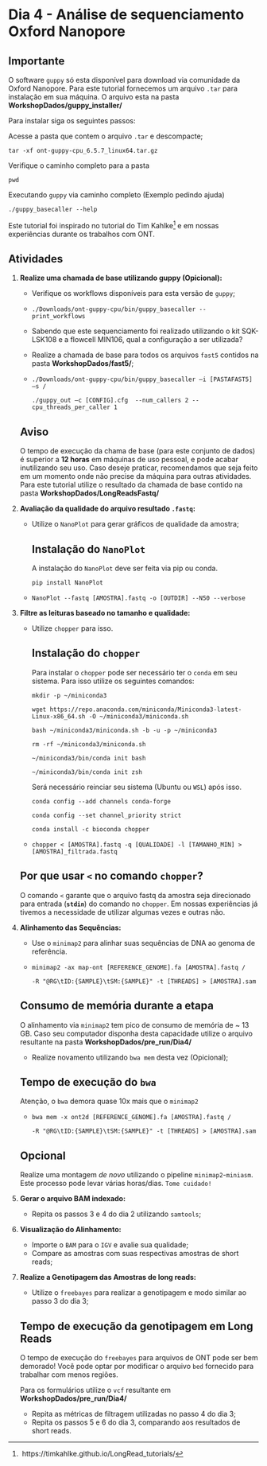 # Dia 4 - Análise de sequenciamento Oxford Nanopore {.unnumbered}

::: callout-important
## Importante

O software `guppy` só esta disponível para download via comunidade da Oxford Nanopore. Para este tutorial fornecemos um arquivo `.tar` para instalação em sua máquina. O arquivo esta na pasta **WorkshopDados/guppy_installer/**

Para instalar siga os seguintes passos:

Acesse a pasta que contem o arquivo `.tar` e descompacte;

`tar -xf ont-guppy-cpu_6.5.7_linux64.tar.gz`

Verifique o caminho completo para a pasta

`pwd`

Executando `guppy` via caminho completo (Exemplo pedindo ajuda)

`./guppy_basecaller --help`
:::

Este tutorial foi inspirado no tutorial do Tim Kahlke[^ont-1] e em nossas experiências durante os trabalhos com ONT.

[^ont-1]:  https://timkahlke.github.io/LongRead_tutorials/

## Atividades

1.  **Realize uma chamada de base utilizando guppy (Opicional):**

    -   Verifique os workflows disponíveis para esta versão de `guppy`;

    -   `./Downloads/ont-guppy-cpu/bin/guppy_basecaller --print_workflows`

    -   Sabendo que este sequenciamento foi realizado utilizando o kit SQK-LSK108 e a flowcell MIN106, qual a configuração a ser utilizada?

    -   Realize a chamada de base para todos os arquivos `fast5` contidos na pasta **WorkshopDados/fast5/**;

    -   `./Downloads/ont-guppy-cpu/bin/guppy_basecaller –i [PASTAFAST5] –s /`

        `./guppy_out –c [CONFIG].cfg  --num_callers 2 --cpu_threads_per_caller 1`

    ::: callout-warning
    ## Aviso

    O tempo de execução da chama de base (para este conjunto de dados) é superior a **12 horas** em máquinas de uso pessoal, e pode acabar inutilizando seu uso. Caso deseje praticar, recomendamos que seja feito em um momento onde não precise da máquina para outras atividades. Para este tutorial utilize o resultado da chamada de base contido na pasta **WorkshopDados/LongReadsFastq/**
    :::

2.  **Avaliação da qualidade do arquivo resultado `.fastq`:**

    -   Utilize o `NanoPlot` para gerar gráficos de qualidade da amostra;

        ::: {.callout-tip collapse="true"}
        ## Instalação do `NanoPlot`

        A instalação do `NanoPlot` deve ser feita via pip ou conda.

        `pip install NanoPlot`
        :::

    -   `NanoPlot --fastq [AMOSTRA].fastq -o [OUTDIR] --N50 --verbose`

3.  **Filtre as leituras baseado no tamanho e qualidade:**

    -   Utilize `chopper` para isso.

        ::: {.callout-tip collapse="true"}
        ## Instalação do `chopper`

        Para instalar o `chopper` pode ser necessário ter o `conda` em seu sistema. Para isso utilize os seguintes comandos:

        `mkdir -p ~/miniconda3`

        `wget https://repo.anaconda.com/miniconda/Miniconda3-latest-Linux-x86_64.sh -O ~/miniconda3/miniconda.sh`

        `bash ~/miniconda3/miniconda.sh -b -u -p ~/miniconda3`

        `rm -rf ~/miniconda3/miniconda.sh`

        `~/miniconda3/bin/conda init bash`

        `~/miniconda3/bin/conda init zsh`

        Será necessário reinciar seu sistema (Ubuntu ou `WSL`) após isso.

        `conda config --add channels conda-forge`

        `conda config --set channel_priority strict`

        `conda install -c bioconda chopper`
        :::

    -   `chopper < [AMOSTRA].fastq -q [QUALIDADE] -l [TAMANHO_MIN] > [AMOSTRA]_filtrada.fastq`

    ::: {.callout-important collapse="true"}
    ## Por que usar `<` no comando `chopper`?

    O comando `<` garante que o arquivo fastq da amostra seja direcionado para entrada (**`stdin`**) do comando no `chopper`. Em nossas experiências já tivemos a necessidade de utilizar algumas vezes e outras não.
    :::

4.  **Alinhamento das Sequências:**

    -   Use o `minimap2` para alinhar suas sequências de DNA ao genoma de referência.

    -   `minimap2 -ax map-ont [REFERENCE_GENOME].fa [AMOSTRA].fastq /`

        `-R "@RG\tID:{SAMPLE}\tSM:{SAMPLE}" -t [THREADS] > [AMOSTRA].sam`

    ::: callout-caution
    ## Consumo de memória durante a etapa

    O alinhamento via `minimap2` tem pico de consumo de memória de \~ 13 GB. Caso seu computador disponha desta capacidade utilize o arquivo resultante na pasta **WorkshopDados/pre_run/Dia4/**
    :::

    -   Realize novamento utilizando `bwa mem` desta vez (Opicional);

    ::: callout-warning
    ## Tempo de execução do `bwa`

    Atenção, o `bwa` demora quase 10x mais que o `minimap2`
    :::

    -   `bwa mem -x ont2d [REFERENCE_GENOME].fa [AMOSTRA].fastq /`

        `-R "@RG\tID:{SAMPLE}\tSM:{SAMPLE}" -t [THREADS] > [AMOSTRA].sam`

    ::: {.callout-note collapse="true" icon="false"}
    ## Opcional

    Realize uma montagem *de novo* utilizando o pipeline `minimap2`-`miniasm`. Este processo pode levar várias horas/dias. `Tome cuidado!`
    :::

5.  **Gerar o arquivo BAM indexado:**

    -   Repita os passos 3 e 4 do dia 2 utilizando `samtools`;

6.  **Visualização do Alinhamento:**

    -   Importe o `BAM` para o `IGV` e avalie sua qualidade;
    -   Compare as amostras com suas respectivas amostras de short reads;

7.  **Realize a Genotipagem das Amostras de long reads:**

    -   Utilize o `freebayes` para realizar a genotipagem e modo similar ao passo 3 do dia 3;

    ::: callout-warning
    ## Tempo de execução da genotipagem em Long Reads

    O tempo de execução do `freebayes` para arquivos de ONT pode ser bem demorado! Você pode optar por modificar o arquivo `bed` fornecido para trabalhar com menos regiões.

    Para os formulários utilize o `vcf` resultante em **WorkshopDados/pre_run/Dia4/**
    :::

    -   Repita as métricas de filtragem utilizadas no passo 4 do dia 3;
    -   Repita os passos 5 e 6 do dia 3, comparando aos resultados de short reads.
